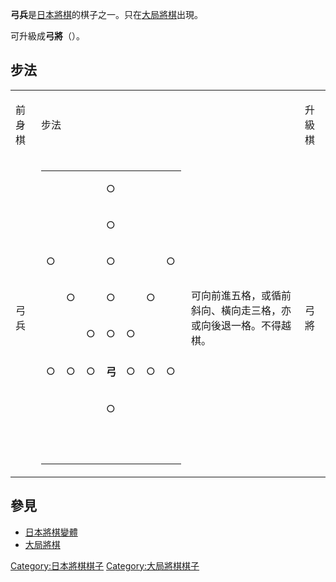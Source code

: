 {{japanese|japanese=弓兵|kana=きゅうへい|romaji=Kyūhei}}
'''弓兵'''是[[日本將棋|日本將棋]]的棋子之一。只在[[大局將棋|大局將棋]]出現。

可升級成'''弓將'''（{{lang|ja|きゅうしょう}}）。

==步法==

{| border="1" cellspacing="0" cellpadding="3"
|----- bgcolor="#dddddd"
| 前身棋 || colspan="2" | 步法 || 升級棋 || colspan="2" | 步法
|-----
| 弓兵 ||
{| border="1" cellspacing="0" cellpadding="3"
|-----
| 　 || 　 || 　 || ○ || 　
| 　 || 　
|-----
| 　 || 　 || 　 || ○ || 　
| 　 || 　
|-----
| ○ || 　 || 　 || ○ || 　
| 　 || ○
|-----
| 　 || ○ || 　 || ○ || 　
| ○ || 　
|-----
| 　 || 　 || ○ || ○ || ○ || 　 || 　
|-----
| ○ || ○ || ○ || '''弓''' || ○ || ○ || ○
|-----
| 　 || 　 || 　 || ○ || 　
| 　 || 　
|-----
| 　 || 　 || 　 || 　 || 　
| 　 || 　
|}
| 可向前進五格，或循前斜向、橫向走三格，亦或向後退一格。不得越棋。 || 弓將
|
{| border="1" cellspacing="0" cellpadding="3"
|-----
| ○ || 　 || 　 || 　 || 　
| │ || 　 || 　 || 　 || 　 || ○
|-----
| 　 || ○ || 　 || 　 || 　
| │ || 　 || 　 || 　 || ○ || 　
|-----
| 　 || 　 || ○ || 　 || 　
| │ || 　 || 　 || ○ || 　 || 　
|-----
| 　 || 　 || 　 || ○ || 　
| │ || 　 || ○ || 　 || 　 || 　
|-----
| 　 || 　 || 　 || 　 || ○
| │ || ○ || 　 || 　 || 　 || 　
|-----
| 　 || 　 || ○ || ○ || ○ || '''張''' || ○ || ○
| ○ || 　 || 　
|-----
| 　 || 　 || 　 || 　 || 　
| ○ || 　 || 　 || 　 || 　 || 　
|-----
| 　 || 　 || 　 || 　 || 　
| ○ || 　 || 　 || 　 || 　 || 　
|}
| 可自由前進，或循前斜向走五格，或循橫向走三格，亦或向後退兩格。不得越棋。
|}

==參見==
*[[日本將棋變體|日本將棋變體]]
*[[大局將棋|大局將棋]]

[[Category:日本將棋棋子|Category:日本將棋棋子]]
[[Category:大局將棋棋子|Category:大局將棋棋子]]